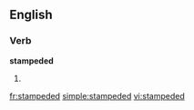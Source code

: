 ==English==

===Verb===
'''stampeded'''

# {{past of|[[stampede]]}}

[[fr:stampeded]]
[[simple:stampeded]]
[[vi:stampeded]]